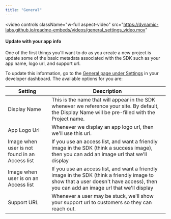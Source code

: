 ```yaml
---
title: "General"
---
```


<video
  controls
  className="w-full aspect-video"
  src="https://dynamic-labs.github.io/readme-embeds/videos/general_settings_video.mov"
></video>
#### Update with your app info

One of the first things you'll want to do as you create a new project is update some of the basic metadata associated with the SDK such as your app name, logo url, and support url.

To update this information, go to the [General page under Settings](https://app.dynamic.xyz/dashboard/settings/general) in your developer dashboard. The available options for you are:

| Setting                                        | Description                                                                                                                                                                        |
| ---------------------------------------------- | ---------------------------------------------------------------------------------------------------------------------------------------------------------------------------------- |
| Display Name                                   | This is the name that will appear in the SDK whenever we reference your site. By default, the Display Name will be pre-filled with the Project name.                               |
| App Logo Url                                   | Whenever we display an app logo url, then we'll use this url.                                                                                                                      |
| Image when user is not found in an Access list | If you use an access list, and want a friendly image in the SDK (think a success image), then you can add an image url that we'll display                                          |
| Image when user is on an Access list           | If you use an access list, and want a friendly image in the SDK (think a friendly image to show that a user doesn't have access), then you can add an image url that we'll display |
| Support URL                                    | Whenever a user may be stuck, we'll show your support url to customers so they can reach out.                                                                                      |
